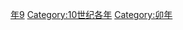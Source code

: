 {{Catnav|頁面分類|历史|歷史時代|年|10世纪各年}}
{{Commons category|979}}

[[Category:970年代|年9]]
[[Category:10世纪各年|Category:10世纪各年]]
[[Category:卯年|Category:卯年]]